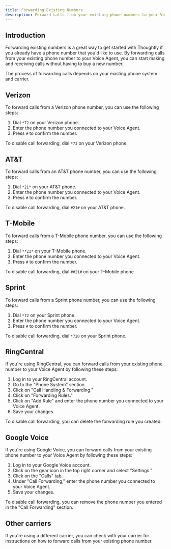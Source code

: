 ```yaml
---
title: Forwarding Existing Numbers
description: Forward calls from your existing phone numbers to your Voice Agent
---
```


## Introduction

Forwarding existing numbers is a great way to get started with Thoughtly if you already have a phone number that you'd like to use. By forwarding calls from your existing phone number to your Voice Agent, you can start making and receiving calls without having to buy a new number.

The process of forwarding calls depends on your existing phone system and carrier.

## Verizon

To forward calls from a Verizon phone number, you can use the following steps:

1. Dial `*72` on your Verizon phone.
2. Enter the phone number you connected to your Voice Agent.
3. Press `#` to confirm the number.

To disable call forwarding, dial `*73` on your Verizon phone.

## AT&T

To forward calls from an AT&T phone number, you can use the following steps:

1. Dial `*21*` on your AT&T phone.
2. Enter the phone number you connected to your Voice Agent.
3. Press `#` to confirm the number.

To disable call forwarding, dial `#21#` on your AT&T phone.

## T-Mobile

To forward calls from a T-Mobile phone number, you can use the following steps:

1. Dial `**21*` on your T-Mobile phone.
2. Enter the phone number you connected to your Voice Agent.
3. Press `#` to confirm the number.

To disable call forwarding, dial `##21#` on your T-Mobile phone.

## Sprint

To forward calls from a Sprint phone number, you can use the following steps:

1. Dial `*72` on your Sprint phone.
2. Enter the phone number you connected to your Voice Agent.
3. Press `#` to confirm the number.

To disable call forwarding, dial `*720` on your Sprint phone.

## RingCentral

If you're using RingCentral, you can forward calls from your existing phone number to your Voice Agent by following these steps:

1. Log in to your RingCentral account.
2. Go to the "Phone System" section.
3. Click on "Call Handling & Forwarding."
4. Click on "Forwarding Rules."
5. Click on "Add Rule" and enter the phone number you connected to your Voice Agent.
6. Save your changes.

To disable call forwarding, you can delete the forwarding rule you created.

## Google Voice

If you're using Google Voice, you can forward calls from your existing phone number to your Voice Agent by following these steps:

1. Log in to your Google Voice account.
2. Click on the gear icon in the top right corner and select "Settings."
3. Click on the "Calls" tab.
4. Under "Call Forwarding," enter the phone number you connected to your Voice Agent.
5. Save your changes.

To disable call forwarding, you can remove the phone number you entered in the "Call Forwarding" section.

## Other carriers

If you're using a different carrier, you can check with your carrier for instructions on how to forward calls from your existing phone number.


<NextSection
	title="Caller ID"
	icon="phone-arrow-up-right"
	href="/deploy/phone-numbers/caller-id"
	description="Customize your caller ID for outbound calls ->"
/>
